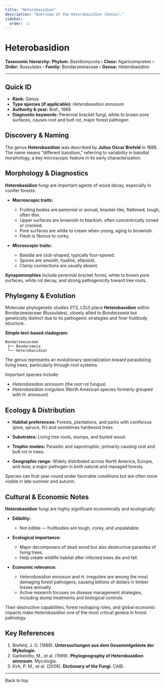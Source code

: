 ```yaml
---
title: "Heterobasidion"
description: "Overview of the Heterobasidion (Genus)."
sidebar:
  order: -1
---
```



# Heterobasidion <Badge variant="note" text="Genus" />

**Taxonomic hierarchy:** **Phylum:** Basidiomycota › **Class:** Agaricomycetes › **Order:** Russulales › **Family:** Bondarzewiaceae › **Genus:** Heterobasidion

---

## Quick ID
* **Rank:** Genus  
* **Type species (if applicable):** _Heterobasidion annosum_  
* **Authority & year:** Bref., 1888  
* **Diagnostic keywords:** Perennial bracket fungi, white to brown pore surfaces, causes root and butt rot, major forest pathogen  

## Discovery & Naming
The genus **Heterobasidion** was described by **Julius Oscar Brefeld** in 1888. The name means "different basidium," referring to variability in basidial morphology, a key microscopic feature in its early characterization.

## Morphology & Diagnostics
**Heterobasidion** fungi are important agents of wood decay, especially in conifer forests:

- **Macroscopic traits:**
  - Fruiting bodies are perennial or annual, bracket-like, flattened, tough, often thin.
  - Upper surfaces are brownish to blackish, often concentrically zoned or cracked.
  - Pore surfaces are white to cream when young, aging to brownish.
  - Flesh is fibrous to corky.

- **Microscopic traits:**
  - Basidia are club-shaped, typically four-spored.
  - Spores are smooth, hyaline, ellipsoid.
  - Clamp connections are usually absent.

**Synapomorphies** include perennial bracket forms, white to brown pore surfaces, white rot decay, and strong pathogenicity toward tree roots.

## Phylogeny & Evolution
Molecular phylogenetic studies (ITS, LSU) place **Heterobasidion** within Bondarzewiaceae (Russulales), closely allied to _Bondarzewia_ but genetically distinct due to its pathogenic strategies and finer fruitbody structure.

**Simple text-based cladogram:**
```
Bondarzewiaceae
 ├── Bondarzewia
 └── Heterobasidion
```
The genus represents an evolutionary specialization toward parasitizing living trees, particularly through root systems.

Important species include:

- _Heterobasidion annosum_ (the root rot fungus)
- _Heterobasidion irregulare_ (North American species formerly grouped with _H. annosum_)

## Ecology & Distribution
- **Habitat preferences:** Forests, plantations, and parks with coniferous (pine, spruce, fir) and sometimes hardwood trees.
- **Substrates:** Living tree roots, stumps, and buried wood.
- **Trophic modes:** Parasitic and saprotrophic; primarily causing root and butt rot in trees.

- **Geographic range:** Widely distributed across North America, Europe, and Asia; a major pathogen in both natural and managed forests.

Species can fruit year-round under favorable conditions but are often more visible in late summer and autumn.

## Cultural & Economic Notes
**Heterobasidion** fungi are highly significant economically and ecologically:

- **Edibility:**
  - Not edible — fruitbodies are tough, corky, and unpalatable.

- **Ecological importance:**
  - Major decomposers of dead wood but also destructive parasites of living trees.
  - Help create wildlife habitat after infected trees die and fall.

- **Economic relevance:**
  - _Heterobasidion annosum_ and _H. irregulare_ are among the most damaging forest pathogens, causing billions of dollars in timber losses annually.
  - Active research focuses on disease management strategies, including stump treatments and biological controls.

Their destructive capabilities, forest reshaping roles, and global economic impacts make _Heterobasidion_ one of the most critical genera in forest pathology.

## Key References
1. Brefeld, J. O. (1888). **Untersuchungen aus dem Gesammtgebiete der Mykologie.**  
2. Garbelotto, M., et al. (1999). **Phylogeography of Heterobasidion annosum.** Mycologia.  
3. Kirk, P. M., et al. (2008). **Dictionary of the Fungi.** CABI.

---

<LinkButton href="#top" variant="minimal" icon="arrow-up">
  Back to top
</LinkButton>
